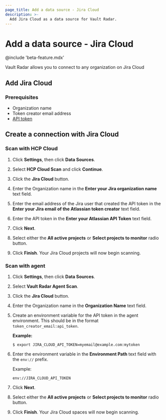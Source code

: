 ```yaml
---
page_title: Add a data source - Jira Cloud
description: >-
  Add Jira Cloud as a data source for Vault Radar.
---
```


# Add a data source - Jira Cloud

@include 'beta-feature.mdx'

Vault Radar allows you to connect to any organization on Jira Cloud

## Add Jira Cloud

### Prerequisites

- Organization name
- Token creator email address
- [API token](https://support.atlassian.com/atlassian-account/docs/manage-api-tokens-for-your-atlassian-account/)

## Create a connection with Jira Cloud

### Scan with HCP Cloud

1. Click **Settings**, then click **Data Sources**.

1. Select **HCP Cloud Scan** and click **Continue**.

1. Click the **Jira Cloud** button.

1. Enter the Organization name in the **Enter your Jira organization name** text field.

1. Enter the email address of the Jira user that created the API token in
   the **Enter your Jira email of the Atlassian token creator** text field.

1. Enter the API token in the **Enter your Atlassian API Token** text field.

1. Click **Next**.

1. Select either the **All active projects** or **Select projects to monitor** radio
   button.

1. Click **Finish**. Your Jira Cloud projects will now begin scanning.

### Scan with agent

1. Click **Settings**, then click **Data Sources**.

1. Select **Vault Radar Agent Scan**.

1. Click the **Jira Cloud** button.

1. Enter the Organization name in the **Organization Name** text field.

1. Create an environment variable for the API token in the agent environment. This should be in the format `token_creator_email:api_token`.
   
   **Example:**

   <CodeBlockConfig hideClipboard>

   ```shell-session
   $ export JIRA_CLOUD_API_TOKEN=myemail@example.com:mytoken
   ```

   </CodeBlockConfig>

1. Enter the environment variable in the **Environment Path** text field with the `env://` prefix.
   
   Example:
   
   ```plaintext
   env://JIRA_CLOUD_API_TOKEN
   ```

1. Click **Next**.

1. Select either the **All active projects** or **Select projects to monitor** radio
   button.

1. Click **Finish**. Your Jira Cloud spaces will now begin scanning.
